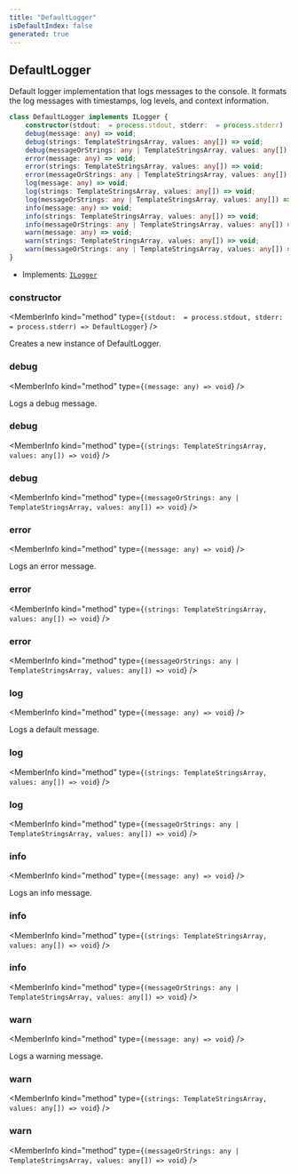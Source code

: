 ```yaml
---
title: "DefaultLogger"
isDefaultIndex: false
generated: true
---
```



<!-- This file was generated from the CommandKit source. Do not modify. Instead, re-run the "docgen" script -->


## DefaultLogger

<GenerationInfo sourceFile="packages/commandkit/src/logger/DefaultLogger.ts" sourceLine="54" packageName="commandkit" />

Default logger implementation that logs messages to the console.
It formats the log messages with timestamps, log levels, and context information.

```ts title="Signature"
class DefaultLogger implements ILogger {
    constructor(stdout:  = process.stdout, stderr:  = process.stderr)
    debug(message: any) => void;
    debug(strings: TemplateStringsArray, values: any[]) => void;
    debug(messageOrStrings: any | TemplateStringsArray, values: any[]) => void;
    error(message: any) => void;
    error(strings: TemplateStringsArray, values: any[]) => void;
    error(messageOrStrings: any | TemplateStringsArray, values: any[]) => void;
    log(message: any) => void;
    log(strings: TemplateStringsArray, values: any[]) => void;
    log(messageOrStrings: any | TemplateStringsArray, values: any[]) => void;
    info(message: any) => void;
    info(strings: TemplateStringsArray, values: any[]) => void;
    info(messageOrStrings: any | TemplateStringsArray, values: any[]) => void;
    warn(message: any) => void;
    warn(strings: TemplateStringsArray, values: any[]) => void;
    warn(messageOrStrings: any | TemplateStringsArray, values: any[]) => void;
}
```
* Implements: <code><a href='/docs/api-reference/commandkit/interfaces/ilogger#ilogger'>ILogger</a></code>



<div className="members-wrapper">

### constructor

<MemberInfo kind="method" type={`(stdout:  = process.stdout, stderr:  = process.stderr) => DefaultLogger`}   />

Creates a new instance of DefaultLogger.
### debug

<MemberInfo kind="method" type={`(message: any) => void`}   />

Logs a debug message.
### debug

<MemberInfo kind="method" type={`(strings: TemplateStringsArray, values: any[]) => void`}   />


### debug

<MemberInfo kind="method" type={`(messageOrStrings: any | TemplateStringsArray, values: any[]) => void`}   />


### error

<MemberInfo kind="method" type={`(message: any) => void`}   />

Logs an error message.
### error

<MemberInfo kind="method" type={`(strings: TemplateStringsArray, values: any[]) => void`}   />


### error

<MemberInfo kind="method" type={`(messageOrStrings: any | TemplateStringsArray, values: any[]) => void`}   />


### log

<MemberInfo kind="method" type={`(message: any) => void`}   />

Logs a default message.
### log

<MemberInfo kind="method" type={`(strings: TemplateStringsArray, values: any[]) => void`}   />


### log

<MemberInfo kind="method" type={`(messageOrStrings: any | TemplateStringsArray, values: any[]) => void`}   />


### info

<MemberInfo kind="method" type={`(message: any) => void`}   />

Logs an info message.
### info

<MemberInfo kind="method" type={`(strings: TemplateStringsArray, values: any[]) => void`}   />


### info

<MemberInfo kind="method" type={`(messageOrStrings: any | TemplateStringsArray, values: any[]) => void`}   />


### warn

<MemberInfo kind="method" type={`(message: any) => void`}   />

Logs a warning message.
### warn

<MemberInfo kind="method" type={`(strings: TemplateStringsArray, values: any[]) => void`}   />


### warn

<MemberInfo kind="method" type={`(messageOrStrings: any | TemplateStringsArray, values: any[]) => void`}   />




</div>
